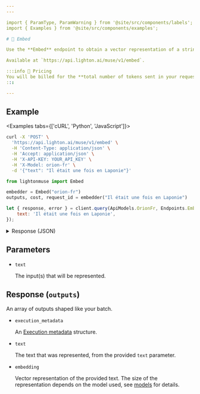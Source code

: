 ```yaml
---
---

import { ParamType, ParamWarning } from '@site/src/components/labels';
import { Examples } from '@site/src/components/examples';

# 🔢 Embed

Use the **Embed** endpoint to obtain a vector representation of a string (see [embeddings](/home/concepts#embeddings)).

Available at `https://api.lighton.ai/muse/v1/embed`.

:::info 💸️ Pricing
You will be billed for the **total number of tokens sent in your request**.
:::

---
```


## Example

<Examples tabs={['cURL', 'Python', 'JavaScript']}>

```bash
curl -X 'POST' \
  'https://api.lighton.ai/muse/v1/embed' \
  -H 'Content-Type: application/json' \
  -H 'Accept: application/json' \
  -H 'X-API-KEY: YOUR_API_KEY' \
  -H 'X-Model: orion-fr' \
  -d '{"text": "Il était une fois en Laponie"}'
```

```python
from lightonmuse import Embed

embedder = Embed("orion-fr")
outputs, cost, request_id = embedder("Il était une fois en Laponie")
```

```js
let { response, error } = client.query(ApiModels.OrionFr, Endpoints.Embed, {
    text: 'Il était une fois en Laponie',
});
```

</Examples>

<details>
<summary>Response (JSON)</summary>

```json
{
    "request_id": "a0b4f1e0-e1a7-48b9-8204-6567efe3957d",
    "outputs": [
        [
            {
                "execution_metadata": {
                    "cost": {
                        "tokens_used": 8,
                        "tokens_input": 8,
                        "tokens_generated": 0,
                        "cost_type": "orion-fr@default",
                        "batch_size": 1
                    },
                    "finish_reason": "length"
                },
                "text": "Il était une fois en Laponie",
                "embedding": [
                    -0.28515625, -0.67724609375, -0.0014142990112304688,
                    //...
                    1.488525390625, 0.08782958984375
                ]
            }
        ]
    ],
    "costs": {
        "orion-fr@default": {
            "total_tokens_used": 8,
            "total_tokens_input": 8,
            "total_tokens_generated": 0,
            "batch_size": 1
        }
    }
}
```

</details>

## Parameters

-   `text` <ParamType type="string/array[string]" /> <ParamWarning warning="⚠️ required" />

    The input(s) that will be represented.

## Response (`outputs`)

An array of outputs shaped like your batch.

-   `execution_metadata` <ParamType type="ExecutionMetadata" />

    An [Execution metadata](/api/specifications/responses/#execution-metadata) structure.

-   `text` <ParamType type="string" />

    The text that was represented, from the provided `text` parameter.

-   `embedding` <ParamType type="array[float]" />

    Vector representation of the provided text. The size of the representation depends on the model used, see [models](/api/models) for details.
